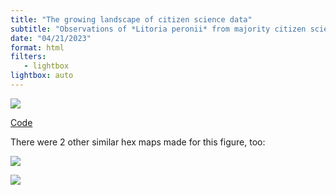 ```yaml
---
title: "The growing landscape of citizen science data"
subtitle: "Observations of *Litoria peronii* from majority citizen science vs non-citizen science projects"
date: "04/21/2023"
format: html
filters:
   - lightbox
lightbox: auto
---
```



![](fig3b_hexmap_frog.png)

:::{.column-margin}

[Code](https://osf.io/uzesa)

:::


There were 2 other similar hex maps made for this figure, too: 


:::{layout-ncol=2}

![](fig3a_hexmap_bluetongue.png)


![](fig3c_hexmap_finch.png)

:::
